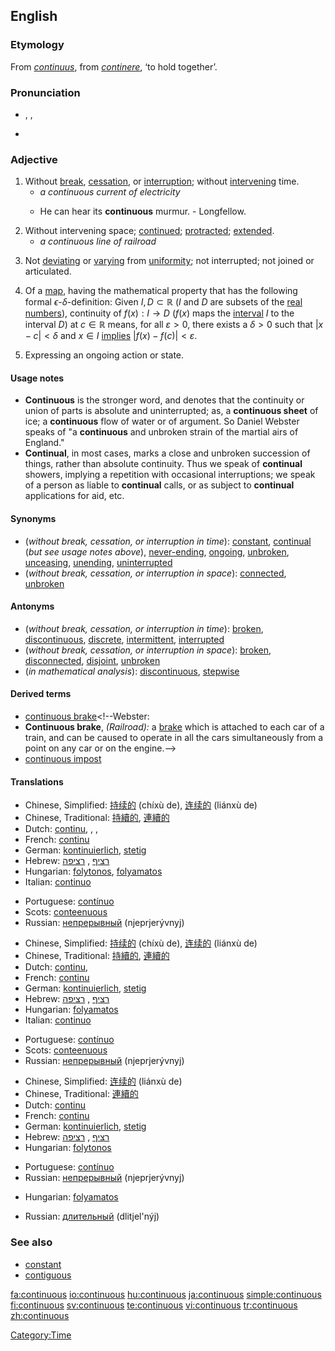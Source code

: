 {{wikipedia|Continuity}}
==English==
===Etymology===
From {{L.}} ''[[continuus]]'', from ''[[continere]]'', ‘to hold together’.

===Pronunciation===
* {{AHD|kən-tĭnʹyo͞o-əs}}, {{IPA|/kənˈtɪnjuəs/}}, {{SAMPA|/k@n"tInju@s/}}
* {{audio|en-us-continuous.ogg|Audio (US)}}

===Adjective===
{{en-adj|-}}

# Without [[break]], [[cessation]], or [[interruption]]; without [[intervene|intervening]] time.
#* ''a continuous current of electricity''
#* {{rfdate}} He can hear its '''continuous''' murmur.   - Longfellow.
# Without intervening space; [[continue]]d; [[protract]]ed; [[extend]]ed.
#* ''a continuous line of railroad''
# {{botany}} Not [[deviate|deviating]] or [[vary]]ing from [[uniformity]]; not interrupted; not joined or articulated.
# {{analysis}} Of a [[map]], having the mathematical property that has the following formal <math>\epsilon</math>-<math>\delta</math>-definition: Given <math>I,D\subset\mathbb{R}</math> (''I'' and ''D'' are subsets of the [[real numbers]]), continuity of <math>f(x):I \to D</math> (<math>f(x)</math> maps the [[interval]] ''I'' to the interval ''D'') at <math>c\in\mathbb{R}</math> means, for all <math>\varepsilon>0</math>, there exists a <math>\delta>0</math> such that <math>|x-c|<\delta</math> and <math>x\in I</math> [[implies]] <math>|f(x)-f(c)|<\varepsilon</math>.
# {{grammar}} Expressing an ongoing action or state.

====Usage notes====
* '''Continuous''' is the stronger word, and denotes that the continuity or union of parts is absolute and uninterrupted; as, a '''continuous sheet''' of ice; a '''continuous''' flow of water or of argument. So Daniel Webster speaks of "a '''continuous''' and unbroken strain of the martial airs of England." 
* '''Continual''', in most cases, marks a close and unbroken succession of things, rather than absolute continuity. Thus we speak of '''continual''' showers, implying a repetition with occasional interruptions; we speak of a person as liable to '''continual''' calls, or as subject to '''continual''' applications for aid, etc.

====Synonyms====
* (''without break, cessation, or interruption in time''): [[constant]], [[continual]] (''but see usage notes above''), [[never-ending]], [[ongoing]], [[unbroken]], [[unceasing]], [[unending]], [[uninterrupted]]
* (''without break, cessation, or interruption in space''): [[connected]], [[unbroken]]

====Antonyms====
* (''without break, cessation, or interruption in time''): [[broken]], [[discontinuous]], [[discrete]], [[intermittent]], [[interrupted]]
* (''without break, cessation, or interruption in space''): [[broken]], [[disconnected]], [[disjoint]], [[unbroken]]
* (''in mathematical analysis''): [[discontinuous]], [[stepwise]]
<!--where does this one, from Webster, belong? [[batch]]-->

====Derived terms====
* [[continuous brake]]<!--Webster:
*'''Continuous brake''', ''(Railroad):'' a [[brake]] which is attached to each car of a train, and can be caused to operate in all the cars simultaneously from a point on any car or on the engine.-->
* [[continuous impost]]<!--Webster: *'''Continuous impost'''. See [[Impost]].-->

====Translations====
{{trans-top|without break, cessation, or interruption in time}}
*Chinese, Simplified: [[持续的]] (chíxù de), [[连续的]] (liánxù de)
*Chinese, Traditional: [[持續的]], [[連續的]]
*Dutch: [[continu#Dutch|continu]], {{t|nl|voortdurend}}, {{t|nl|ononderbroken}}, {{t|nl|aanhoudend}}
*French: [[continu#French|continu]]
*German: [[kontinuierlich]], [[stetig]]
*Hebrew: [[רציף]] {{romanization of Hebrew|ratzíf}} {{m}}, [[רציפה]] {{romanization of Hebrew|retzifá}} {{f}}
*Hungarian: [[folytonos]], [[folyamatos]]
*Italian: [[continuo]]
{{trans-mid}}
*Portuguese: [[contínuo]]
*Scots: [[conteenuous]]
*Russian: [[непрерывный]] (njeprjerývnyj)
{{trans-bottom}}

{{trans-top|without break, cessation, or interruption in space}}
*Chinese, Simplified: [[持续的]] (chíxù de), [[连续的]] (liánxù de)
*Chinese, Traditional: [[持續的]], [[連續的]]
*Dutch: [[continu#Dutch|continu]], {{t|nl|ononderbroken}}
*French: [[continu#French|continu]]
*German: [[kontinuierlich]], [[stetig]]
*Hebrew: [[רציף]] {{romanization of Hebrew|ratzíf}} {{m}}, [[רציפה]] {{romanization of Hebrew|retzifá}} {{f}}
*Hungarian: [[folyamatos]]
*Italian: [[continuo]]
{{trans-mid}}
*Portuguese: [[contínuo]]
*Scots: [[conteenuous]]
*Russian: [[непрерывный]] (njeprjerývnyj)
{{trans-bottom}}

{{trans-top|in botany}}
{{trans-mid}}
{{trans-bottom}}

{{trans-top|in mathematical analysis}}
*Chinese, Simplified: [[连续的]] (liánxù de)
*Chinese, Traditional: [[連續的]]
*Dutch: [[continu#Dutch|continu]]
*French: [[continu#French|continu]]
*German: [[kontinuierlich]], [[stetig]]
*Hebrew: [[רציף]] {{romanization of Hebrew|ratzíf}} {{m}}, [[רציפה]] {{romanization of Hebrew|retzifá}} {{f}}
*Hungarian: [[folytonos]]
{{trans-mid}}
*Portuguese: [[contínuo]]
*Russian: [[непрерывный]] (njeprjerývnyj)
{{trans-bottom}}

{{trans-top|in grammar}}
*Hungarian: [[folyamatos]]
{{trans-mid}}
*Russian: [[длительный]] (dlitjel'nýj)
{{trans-bottom}}

===See also===
*[[constant]]
*[[contiguous]]

[[Category:Time]]

[[fa:continuous]]
[[io:continuous]]
[[hu:continuous]]
[[ja:continuous]]
[[simple:continuous]]
[[fi:continuous]]
[[sv:continuous]]
[[te:continuous]]
[[vi:continuous]]
[[tr:continuous]]
[[zh:continuous]]